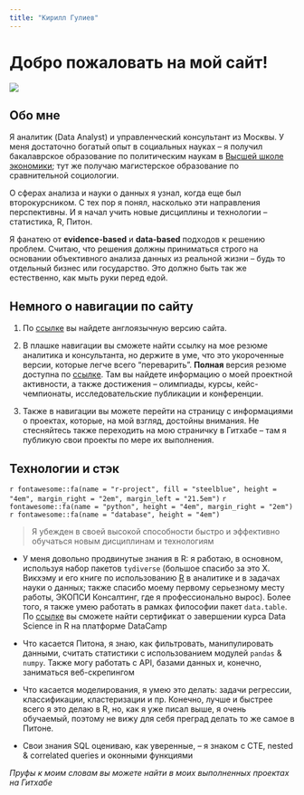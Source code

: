 ```yaml
---
title: "Кирилл Гулиев"
---
```


# Добро пожаловать на мой сайт!

![](./img/photo.jpg)

## Обо мне

Я аналитик (Data Analyst) и управленческий консультант из Москвы. У меня достаточно богатый опыт в социальных науках -- я получил бакалаврское образование по политическим наукам в [Высшей школе экономики](https://www.hse.ru); тут же получаю магистерское образование по сравнительной социологии.

О сферах анализа и науки о данных я узнал, когда еще был второкурсником. С тех пор я понял, насколько эти направления перспективны. И я начал учить новые дисциплины и технологии -- статистика, R, Питон.

Я фанатею от __evidence-based__ и __data-based__ подходов к решению проблем. Считаю, что решения должны приниматься строго на основании объективного анализа данных из реальной жизни -- будь то отдельный бизнес или государство. Это должно быть так же естественно, как мыть руки перед едой. 

## Немного о навигации по сайту

1. По [ссылке](https://kgguliev.github.io/personalwebsite-en/) вы найдете англоязычную версию сайта.  

2. В плашке навигации вы сможете найти ссылку на мое резюме аналитика и консультанта, но держите в уме, что это укороченные версии, которые легче всего "переварить". __Полная__ версия резюме доступна по [ссылке](https://disk.yandex.ru/i/_ZeVNhvkhHVpNQ). Там вы найдете информацию о моей проектной активности, а также достижения -- олимпиады, курсы, кейс-чемпионаты, исследовательские публикации и конференции. 

3. Также в навигации вы можете перейти на страницу с информациями о проектах, которые, на мой взгляд, достойны внимания. Не стесняйтесь также переходить на мою страничку в Гитхабе -- там я публикую свои проекты по мере их выполнения.

## Технологии и стэк

 

`r fontawesome::fa(name = "r-project", fill = "steelblue", height = "4em", margin_right = "2em", margin_left = "21.5em")` `r fontawesome::fa(name = "python", height = "4em", margin_right = "2em")` `r fontawesome::fa(name = "database", height = "4em")`

 
 > Я убежден в своей высокой способности быстро и эффективно обучаться новым дисциплинам и технологиям 
 
- У меня довольно продвинутые знания в R: я работаю, в основном, используя набор пакетов `tydiverse` (большое спасибо за это Х. Викхэму и его книге по использованию [R](https://r4ds.had.co.nz/) в аналитике и в задачах науки о данных; также спасибо моему первому серьезному месту работы, ЭКОПСИ Консалтинг, где я профессионально вырос). Более того, я также умею работать в рамках философии пакет `data.table`. По [ссылке](https://www.datacamp.com/statement-of-accomplishment/track/fb848fe18f7ccf94accb08a5eefedaefeb9eef7f) вы сможете найти сертификат о завершении курса Data Science in R на платформе DataCamp 

- Что касается Питона, я знаю, как фильтровать, манипулировать данными, считать статистики с использованием модулей `pandas` & `numpy`. Также могу работать с API, базами данных и, конечно, заниматься веб-скрепингом

- Что касается моделирования, я умею это делать: задачи регрессии, классификации, кластеризации и пр. Конечно, лучше и быстрее всего я это делаю в R, но, как я уже писал выше, я очень обучаемый, поэтому не вижу для себя преград делать то же самое в Питоне. 

- Свои знания SQL оцениваю, как уверенные, -- я знаком с CTE, nested & correlated queries и оконными функциями

*Пруфы к моим словам вы можете найти в моих выполненных проектах на Гитхабе*